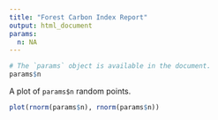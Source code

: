 ```yaml
---
title: "Forest Carbon Index Report"
output: html_document
params:
  n: NA
---
```


```r

# The `params` object is available in the document.
params$n


```

A plot of `params$n` random points.

```r
plot(rnorm(params$n), rnorm(params$n))
```